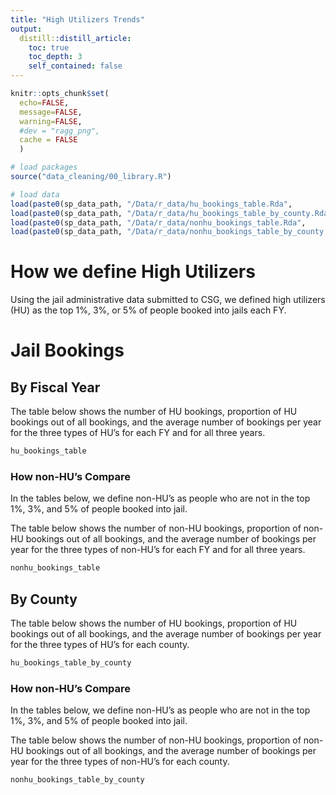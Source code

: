 ```yaml
---
title: "High Utilizers Trends"
output: 
  distill::distill_article:
    toc: true
    toc_depth: 3
    self_contained: false
---
```


```r
knitr::opts_chunk$set(
  echo=FALSE, 
  message=FALSE, 
  warning=FALSE,
  #dev = "ragg_png",
  cache = FALSE
  )

# load packages
source("data_cleaning/00_library.R")

# load data
load(paste0(sp_data_path, "/Data/r_data/hu_bookings_table.Rda",              sep = ""))
load(paste0(sp_data_path, "/Data/r_data/hu_bookings_table_by_county.Rda",    sep = ""))
load(paste0(sp_data_path, "/Data/r_data/nonhu_bookings_table.Rda",           sep = ""))
load(paste0(sp_data_path, "/Data/r_data/nonhu_bookings_table_by_county.Rda", sep = ""))
```

# How we define High Utilizers

Using the jail administrative data submitted to CSG, we defined high utilizers (HU) as the top 1%, 3%, or 5% of people booked into jails each FY.


# Jail Bookings

## By Fiscal Year

The table below shows the number of HU bookings, proportion of HU bookings out of all bookings, and the average number of bookings per year for the three types of HU's for each FY and for all three years.  

```r
hu_bookings_table
```
### How non-HU's Compare

In the tables below, we define non-HU's as people who are not in the top 1%, 3%, and 5% of people booked into jail.

The table below shows the number of non-HU bookings, proportion of non-HU bookings out of all bookings, and the average number of bookings per year for the three types of non-HU's for each FY and for all three years.  

```r
nonhu_bookings_table
```

## By County

The table below shows the number of HU bookings, proportion of HU bookings out of all bookings, and the average number of bookings per year for the three types of HU's for each county.

```r
hu_bookings_table_by_county
```

### How non-HU's Compare

In the tables below, we define non-HU's as people who are not in the top 1%, 3%, and 5% of people booked into jail.

The table below shows the number of non-HU bookings, proportion of non-HU bookings out of all bookings, and the average number of bookings per year for the three types of non-HU's for each county.

```r
nonhu_bookings_table_by_county
```
